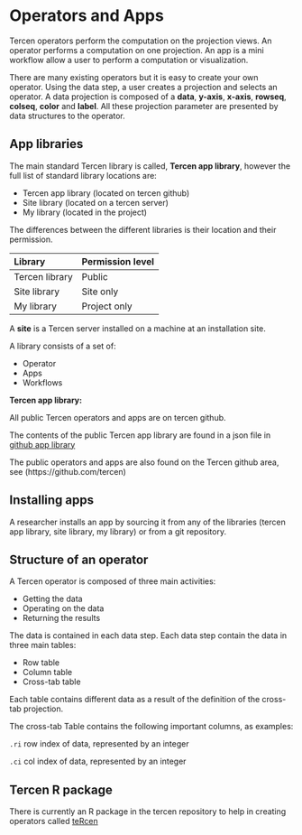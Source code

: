 # Operators and Apps {#operators}

Tercen operators perform the computation on the projection views. An operator performs a computation on one projection. An app is a mini workflow allow a user to perform a computation or visualization.

There are many existing operators but it is easy to create your own operator. Using the data step, a user creates a projection and selects an operator. A data projection is composed of a __data__, __y-axis__, __x-axis__, __rowseq__, __colseq__, __color__ and __label__. All these projection parameter are presented by data structures to the operator.



## App libraries {-}

The main standard Tercen library is called, __Tercen app library__, however the full list of standard library locations are: 

* Tercen app library (located on tercen github)
* Site library (located on a tercen server)
* My library (located in the project)

The differences between the different libraries is their location and their permission.

Library  | Permission level |
:----- | :------- |
Tercen library | Public |
Site library   | Site only|
My library     | Project only |

A __site__ is a Tercen server installed on a machine at an installation  site.

A library consists of a set of:

* Operator
* Apps
* Workflows

__Tercen app library:__

All public Tercen operators and apps are on tercen github. 

The contents of the public Tercen app library are found in a json file in [github app library](https://github.com/tercen/app-library)

The public operators and apps are also found on the Tercen github area, see (https://github.com/tercen)

## Installing apps {-}

A researcher installs an app by sourcing it from any of the libraries (tercen app library, site library, my library) or from a git repository.


## Structure of an operator {-}
A Tercen operator is composed of three main activities:

* Getting the data
* Operating on the data
* Returning the results

The data is contained in each data step. Each data step contain the data in 
three main tables:

* Row table
* Column table
* Cross-tab table

Each table contains different data as a result of the definition of the cross-tab projection.

The cross-tab Table contains the following important columns, as examples:

``.ri``  row index of data, represented by an integer

``.ci``  col index of data, represented by an integer


## Tercen R package {-}
There is currently an R package in the tercen repository to help in creating operators called [teRcen](https://github.com/tercen/teRcen) 
